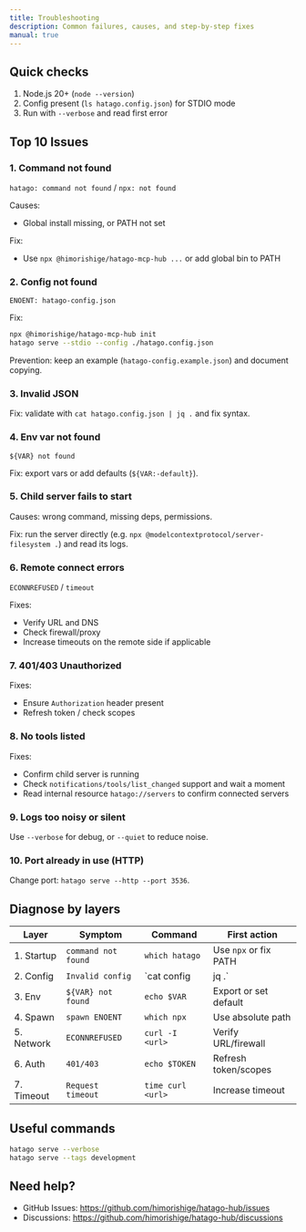 ```yaml
---
title: Troubleshooting
description: Common failures, causes, and step‑by‑step fixes
manual: true
---
```



## Quick checks

1) Node.js 20+ (`node --version`)
2) Config present (`ls hatago.config.json`) for STDIO mode
3) Run with `--verbose` and read first error

## Top 10 Issues

### 1. Command not found

<Card title="Symptoms" icon="warning">`hatago: command not found` / `npx: not found`</Card>

Causes:
- Global install missing, or PATH not set

Fix:
- Use `npx @himorishige/hatago-mcp-hub ...` or add global bin to PATH

### 2. Config not found

<Card title="Symptoms" icon="warning">`ENOENT: hatago-config.json`</Card>

Fix:
```bash
npx @himorishige/hatago-mcp-hub init
hatago serve --stdio --config ./hatago.config.json
```

Prevention: keep an example (`hatago-config.example.json`) and document copying.

### 3. Invalid JSON

Fix: validate with `cat hatago.config.json | jq .` and fix syntax.

### 4. Env var not found

<Card title="Symptoms" icon="warning">`${VAR} not found`</Card>

Fix: export vars or add defaults (`${VAR:-default}`).

### 5. Child server fails to start

Causes: wrong command, missing deps, permissions.

Fix: run the server directly (e.g. `npx @modelcontextprotocol/server-filesystem .`) and read its logs.

### 6. Remote connect errors

<Card title="Symptoms" icon="warning">`ECONNREFUSED` / `timeout`</Card>

Fixes:
- Verify URL and DNS
- Check firewall/proxy
- Increase timeouts on the remote side if applicable

### 7. 401/403 Unauthorized

Fixes:
- Ensure `Authorization` header present
- Refresh token / check scopes

### 8. No tools listed

Fixes:
- Confirm child server is running
- Check `notifications/tools/list_changed` support and wait a moment
- Read internal resource `hatago://servers` to confirm connected servers

### 9. Logs too noisy or silent

Use `--verbose` for debug, or `--quiet` to reduce noise.

### 10. Port already in use (HTTP)

Change port: `hatago serve --http --port 3536`.

## Diagnose by layers

| Layer | Symptom | Command | First action |
| --- | --- | --- | --- |
| 1. Startup | `command not found` | `which hatago` | Use `npx` or fix PATH |
| 2. Config | `Invalid config` | `cat config | jq .` | Fix JSON |
| 3. Env | `${VAR} not found` | `echo $VAR` | Export or set default |
| 4. Spawn | `spawn ENOENT` | `which npx` | Use absolute path |
| 5. Network | `ECONNREFUSED` | `curl -I <url>` | Verify URL/firewall |
| 6. Auth | `401/403` | `echo $TOKEN` | Refresh token/scopes |
| 7. Timeout | `Request timeout` | `time curl <url>` | Increase timeout |

## Useful commands

```bash
hatago serve --verbose
hatago serve --tags development
```

## Need help?

- GitHub Issues: https://github.com/himorishige/hatago-hub/issues
- Discussions: https://github.com/himorishige/hatago-hub/discussions
